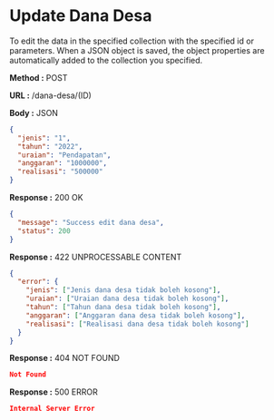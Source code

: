 
# Update Dana Desa

To edit the data in the specified collection with the specified id or parameters.
When a JSON object is saved, the object properties are automatically added to the collection you specified.

**Method :** <Badge variant="success">POST</Badge>

**URL :** <Badge variant="dark">/dana-desa/(ID)</Badge>

**Body :** <Badge variant="purple">JSON</Badge>

```json
{
  "jenis": "1",
  "tahun": "2022",
  "uraian": "Pendapatan",
  "anggaran": "1000000",
  "realisasi": "500000"
}
```

**Response :** <BadgeOutline variant="success">200 OK</BadgeOutline>

```json
{
  "message": "Success edit dana desa",
  "status": 200
}
```

**Response :** <BadgeOutline variant="info">422 UNPROCESSABLE CONTENT</BadgeOutline>

```json
{
  "error": {
    "jenis": ["Jenis dana desa tidak boleh kosong"],
    "uraian": ["Uraian dana desa tidak boleh kosong"],
    "tahun": ["Tahun dana desa tidak boleh kosong"],
    "anggaran": ["Anggaran dana desa tidak boleh kosong"],
    "realisasi": ["Realisasi dana desa tidak boleh kosong"]
  }
}
```

**Response :** <BadgeOutline variant="warning">404 NOT FOUND</BadgeOutline>

```json
Not Found
```

**Response :** <BadgeOutline variant="danger">500 ERROR</BadgeOutline>

```json
Internal Server Error
```
